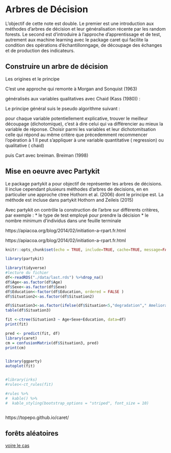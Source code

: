 #  Arbres de Décision

L’objectif de cette note est double. Le premier est une introduction aux méthodes d’arbres de décision et leur généralisation récente par les random forests. Le second est d’introduire à l’approche d’apprentissage et de test, autrement aux machine learning avec le package caret qui facilite la condition des opérations d’échantillonngage, de découpage des échanges et de production des indicateurs.


## Construire un arbre de décision

Les origines et le principe

C’est une approche qui remonte à Morgan and Sonquist (1963)

généralisés aux variables qualitatives avec Chaid (Kass (1980)) :

Le principe général suis le pseudo algorithme suivant :

pour chaque variable potentiellement explicative, trouver le meilleur découpage (dichotomique), c’est à dire celui qui va différencier au mieux la variable de réponse.
Choisir parmi les variables et leur dichotomitsation celle qui répond au même critère que précedemment
recommencer l’opération à 1
Il peut s’appliquer à une variable quantitative ( regression) ou qualitative ( chaid)

puis Cart avec breiman. Breiman (1998)

## Mise en oeuvre avec Partykit


Le package partykit a pour objectif de représenter les arbres de décisions. Il inclue cependant plusieurs méthodes d’arbres de decisions, en en particulier une approche ctree Hothorn et al. (2006) dont le principe est. La méthode est incluse dans partykit Hothorn and Zeileis (2015)

Avec partykit on contrôle la construction de l’arbre sur différents critères, par exemple : * le type de test employé pour prendre la décision * le nombre minimum d’individus dans une feuille terminale


https://apiacoa.org/blog/2014/02/initiation-a-rpart.fr.html

https://apiacoa.org/blog/2014/02/initiation-a-rpart.fr.html



```r

knitr::opts_chunk$set(echo = TRUE, include=TRUE, cache=TRUE, message=FALSE, warning=FALSE)

library(partykit)

library(tidyverse)
#lecture du fichier
df<-readRDS("./data/last.rds") %>%drop_na()
df$Age<-as.factor(df$Age)
df$Sexe<-as.factor(df$Sexe)
df$Education<-factor(df$Education, ordered = FALSE )
df$Situation2<-as.factor(df$Situation2)

df$Situation3<-as.factor(ifelse(df$Situation<5,"degradation"," Amelioration"))
table(df$Situation3)

fit <-ctree(Situation3 ~ Age+Sexe+Education, data=df)
print(fit)

pred <- predict(fit, df)
library(caret)
cm = confusionMatrix(df$Situation3, pred)
print(cm)


library(ggparty)
autoplot(fit)


#library(irks)
#rules<-ct_rules(fit)

#rules %>% 
#  kable() %>%
#  kable_styling(bootstrap_options = "striped", font_size = 10)



```


https://topepo.github.io/caret/


## forêts aléatoires

[voire le cas](http://r.benavent.fr/caret.html)
